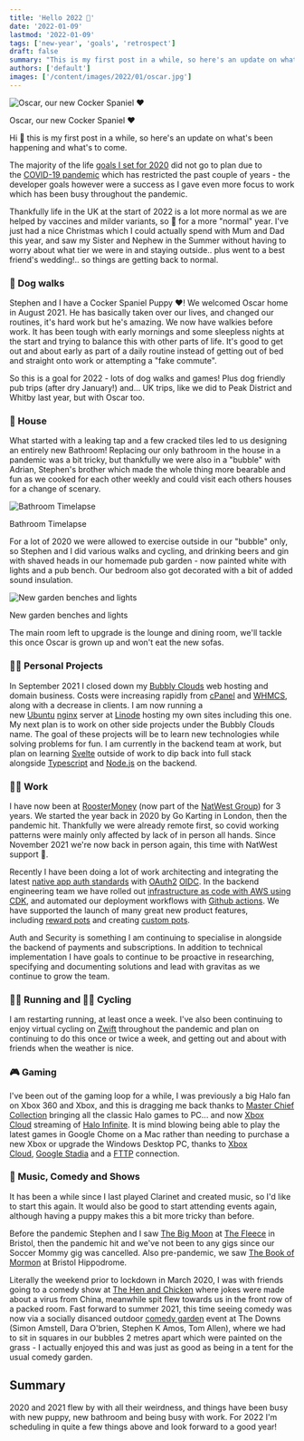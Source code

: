 ```yaml
---
title: 'Hello 2022 👋'
date: '2022-01-09'
lastmod: '2022-01-09'
tags: ['new-year', 'goals', 'retrospect']
draft: false
summary: "This is my first post in a while, so here's an update on what's been happening and what's to come."
authors: ['default']
images: ['/content/images/2022/01/oscar.jpg']
---
```


![Oscar, our new Cocker Spaniel ❤️](/content/images/2022/01/oscar.jpg)
<figcaption>Oscar, our new Cocker Spaniel ❤️</figcaption>

Hi 👋 this is my first post in a while, so here's an update on what's been happening and what's to come.

The majority of the life [goals I set for 2020](/2020/01/22/goals-for-2020-and-2019-retrospect/) did not go to plan due to the [COVID-19 pandemic](https://en.wikipedia.org/wiki/COVID-19_pandemic) which has restricted the past couple of years - the developer goals however were a success as I gave even more focus to work which has been busy throughout the pandemic.

Thankfully life in the UK at the start of 2022 is a lot more normal as we are helped by vaccines and milder variants, so 🤞 for a more "normal" year. I've just had a nice Christmas which I could actually spend with Mum and Dad this year, and saw my Sister and Nephew in the Summer without having to worry about what tier we were in and staying outside.. plus went to a best friend's wedding!.. so things are getting back to normal.

### 🐶 Dog walks

Stephen and I have a Cocker Spaniel Puppy ❤️! We welcomed Oscar home in August 2021. He has basically taken over our lives, and changed our routines, it's hard work but he's amazing. We now have walkies before work. It has been tough with early mornings and some sleepless nights at the start and trying to balance this with other parts of life. It's good to get out and about early as part of a daily routine instead of getting out of bed and straight onto work or attempting a "fake commute".

So this is a goal for 2022 - lots of dog walks and games! Plus dog friendly pub trips (after dry January!) and... UK trips, like we did to Peak District and Whitby last year, but with Oscar too.

### 🏡 House

What started with a leaking tap and a few cracked tiles led to us designing an entirely new Bathroom! Replacing our only bathroom in the house in a pandemic was a bit tricky, but thankfully we were also in a "bubble" with Adrian, Stephen's brother which made the whole thing more bearable and fun as we cooked for each other weekly and could visit each others houses for a change of scenary.

![Bathroom Timelapse](/content/images/2022/01/bathroom.gif)
<figcaption>Bathroom Timelapse</figcaption>

For a lot of 2020 we were allowed to exercise outside in our "bubble" only, so Stephen and I did various walks and cycling, and drinking beers and gin with shaved heads in our homemade pub garden - now painted white with lights and a pub bench. Our bedroom also got decorated with a bit of added sound insulation.

![New garden benches and lights](/content/images/2022/01/garden.jpg)
<figcaption>New garden benches and lights</figcaption>

The main room left to upgrade is the lounge and dining room, we'll tackle this once Oscar is grown up and won't eat the new sofas.

### 👨‍💻 Personal Projects

In September 2021 I closed down my [Bubbly Clouds](https://bubblyclouds.com/) web hosting and domain business. Costs were increasing rapidly from [cPanel](https://cpanel.net/) and [WHMCS](https://www.whmcs.com/), along with a decrease in clients. I am now running a new [Ubuntu](https://ubuntu.com/) [nginx](https://www.nginx.com/) server at [Linode](https://www.linode.com/) hosting my own sites including this one. My next plan is to work on other side projects under the Bubbly Clouds name. The goal of these projects will be to learn new technologies while solving problems for fun. I am currently in the backend team at work, but plan on learning [Svelte](https://svelte.dev/) outside of work to dip back into full stack alongside [Typescript](https://www.typescriptlang.org/) and [Node.js](https://nodejs.org/en/) on the backend.

### 👨‍💻 Work

I have now been at [RoosterMoney](https://roostermoney.com/) (now part of the [NatWest Group](https://www.natwestgroup.com/news/2021/10/natwest-picks-up-kids-banking-fintech-roostermoney.html)) for 3 years. We started the year back in 2020 by Go Karting in London, then the pandemic hit. Thankfully we were already remote first, so covid working patterns were mainly only affected by lack of in person all hands. Since November 2021 we're now back in person again, this time with NatWest support 🚀.

Recently I have been doing a lot of work architecting and integrating the latest [native app auth standards](https://datatracker.ietf.org/doc/html/rfc8252) with [OAuth2](https://oauth.net/2/) [OIDC](https://openid.net/connect/). In the backend engineering team we have rolled out [infrastructure as code with AWS using CDK](https://aws.amazon.com/cdk/), and automated our deployment workflows with [Github actions](https://github.com/features/actions). We have supported the launch of many great new product features, including [reward pots](https://roostermoney.com/gb/do-more-with-your-pots/) and creating [custom pots](https://roostermoney.com/gb/build-your-own-saving-pots/).

Auth and Security is something I am continuing to specialise in alongside the backend of payments and subscriptions. In addition to technical implementation I have goals to continue to be proactive in researching, specifying and documenting solutions and lead with gravitas as we continue to grow the team.

### 🏃‍♂️ Running and 🚴‍♂️ Cycling

I am restarting running, at least once a week. I've also been continuing to enjoy virtual cycling on [Zwift](https://www.zwift.com/) throughout the pandemic and plan on continuing to do this once or twice a week, and getting out and about with friends when the weather is nice.

### 🎮 Gaming

I've been out of the gaming loop for a while, I was previously a big Halo fan on Xbox 360 and Xbox, and this is dragging me back thanks to [Master Chief Collection](https://www.xbox.com/en-GB/games/halo-the-master-chief-collection) bringing all the classic Halo games to PC... and now [Xbox Cloud](https://www.xbox.com/en-GB/play) streaming of [Halo Infinite](https://www.xbox.com/en-GB/games/halo-infinite). It is mind blowing being able to play the latest games in Google Chome on a Mac rather than needing to purchase a new Xbox or upgrade the Windows Desktop PC, thanks to [Xbox Cloud](https://www.xbox.com/en-GB/play), [Google Stadia](https://stadia.google.com/) and a [FTTP](https://www.openreach.com/fibre-broadband/fttp-providers) connection.

### 🎼 Music, Comedy and Shows

It has been a while since I last played Clarinet and created music, so I'd like to start this again. It would also be good to start attending events again, although having a puppy makes this a bit more tricky than before.

Before the pandemic Stephen and I saw [The Big Moon](https://www.thebigmoon.co.uk/) at [The Fleece](https://thefleece.co.uk/) in Bristol, then the pandemic hit and we've not been to any gigs since our Soccer Mommy gig was cancelled. Also pre-pandemic, we saw [The Book of Mormon](https://thebookofmormonmusical.com/) at Bristol Hippodrome.

Literally the weekend prior to lockdown in March 2020, I was with friends going to a comedy show at [The Hen and Chicken](https://www.henandchicken.com/) where jokes were made about a virus from China, meanwhile spit flew towards us in the front row of a packed room. Fast forward to summer 2021, this time seeing comedy was now via a socially disanced outdoor [comedy garden](https://www.bristolcomedygarden.co.uk/) event at The Downs (Simon Amstell, Dara O'brien, Stephen K Amos, Tom Allen), where we had to sit in squares in our bubbles 2 metres apart which were painted on the grass - I actually enjoyed this and was just as good as being in a tent for the usual comedy garden.

Summary
-------

2020 and 2021 flew by with all their weirdness, and things have been busy with new puppy, new bathroom and being busy with work. For 2022 I'm scheduling in quite a few things above and look forward to a good year!